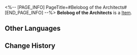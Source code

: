 <%-- [PAGE_INFO]
PageTitle=#Belobog of the Architects#
[END_PAGE_INFO] --%>
{{Item Infobox
|id          = 83041
|image       = Item Belobog of the Architects.png
|type        = 
|invCategory = 
|rarity      = 2
|effect      = 
|description = 
}}
'''Belobog of the Architects''' is a [[Item]].

==Other Languages==
{{Other Languages
|en   = Belobog of the Architects
|zhs  = 筑城者的贝洛伯格
|zht  = 築城者的貝洛伯格
|ja   = 建創者のベロブルグ
|ko   = 축성가의 벨로보그
|es   = La Belobog de los Arquitectos
|fr   = Belobog des Architectes
|ru   = Белобог Архитекторов
|th   = Belobog of the Architects
|vi   = Belobog Của Đấng Kiến Tạo
|de   = Belobog der Architekten
|id   = Belobog of the Architects
|pt   = Belobog dos Arquitetos
}}

==Change History==
{{Change History|2.0}}